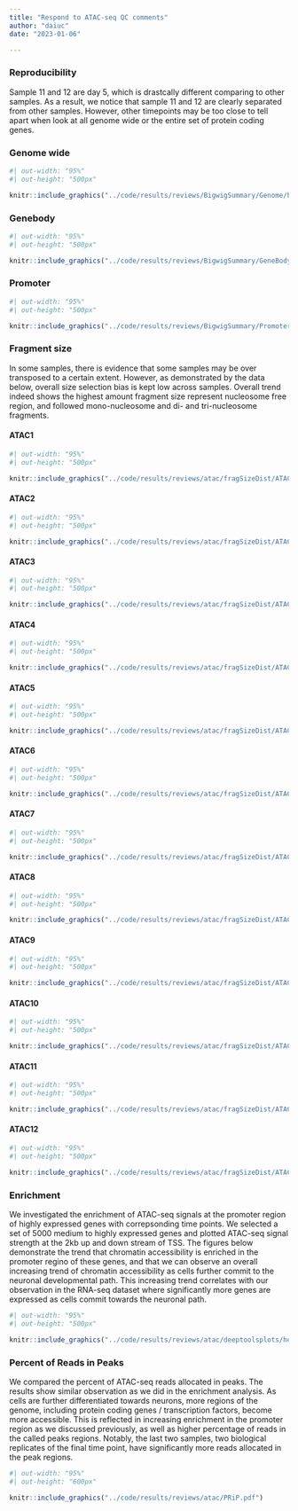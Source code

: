 ```yaml
---
title: "Respond to ATAC-seq QC comments"
author: "daiuc"
date: "2023-01-06"

---
```




### Reproducibility

Sample 11 and 12 are day 5, which is drastcally different comparing to other samples. As a result, we notice that sample 11 and 12 are clearly separated from other samples. However, other timepoints may be too close to tell apart when look at all genome wide or the entire set of protein coding genes. 

::: {.panel-tabset}

### Genome wide
```r
#| out-width: "95%"
#| out-height: "500px"

knitr::include_graphics("../code/results/reviews/BigwigSummary/Genome/heatmap.pdf")
```

### Genebody
```r
#| out-width: "95%"
#| out-height: "500px"

knitr::include_graphics("../code/results/reviews/BigwigSummary/GeneBody/heatmap.pdf")
```

### Promoter
```r
#| out-width: "95%"
#| out-height: "500px"

knitr::include_graphics("../code/results/reviews/BigwigSummary/Promoter/heatmap.pdf")
```


:::


### Fragment size

In some samples, there is evidence that some samples may be over transposed to a certain extent. However, as demonstrated by the data below, overall size selection bias is kept low across samples. Overall trend indeed shows the highest amount fragment size represent nucleosome free region, and followed mono-nucleosome and di- and tri-nucleosome fragments.

::: {.panel-tabset}

#### ATAC1
```r
#| out-width: "95%"
#| out-height: "500px"

knitr::include_graphics("../code/results/reviews/atac/fragSizeDist/ATAC1.pdf")
```

#### ATAC2
```r
#| out-width: "95%"
#| out-height: "500px"

knitr::include_graphics("../code/results/reviews/atac/fragSizeDist/ATAC2.pdf")
```

#### ATAC3
```r
#| out-width: "95%"
#| out-height: "500px"

knitr::include_graphics("../code/results/reviews/atac/fragSizeDist/ATAC3.pdf")
```

#### ATAC4
```r
#| out-width: "95%"
#| out-height: "500px"

knitr::include_graphics("../code/results/reviews/atac/fragSizeDist/ATAC4.pdf")
```

#### ATAC5
```r
#| out-width: "95%"
#| out-height: "500px"

knitr::include_graphics("../code/results/reviews/atac/fragSizeDist/ATAC5.pdf")
```

#### ATAC6
```r
#| out-width: "95%"
#| out-height: "500px"

knitr::include_graphics("../code/results/reviews/atac/fragSizeDist/ATAC6.pdf")
```

#### ATAC7
```r
#| out-width: "95%"
#| out-height: "500px"

knitr::include_graphics("../code/results/reviews/atac/fragSizeDist/ATAC7.pdf")
```

#### ATAC8
```r
#| out-width: "95%"
#| out-height: "500px"

knitr::include_graphics("../code/results/reviews/atac/fragSizeDist/ATAC8.pdf")
```

#### ATAC9
```r
#| out-width: "95%"
#| out-height: "500px"

knitr::include_graphics("../code/results/reviews/atac/fragSizeDist/ATAC9.pdf")
```

#### ATAC10
```r
#| out-width: "95%"
#| out-height: "500px"

knitr::include_graphics("../code/results/reviews/atac/fragSizeDist/ATAC10.pdf")
```

#### ATAC11
```r
#| out-width: "95%"
#| out-height: "500px"

knitr::include_graphics("../code/results/reviews/atac/fragSizeDist/ATAC11.pdf")
```

#### ATAC12
```r
#| out-width: "95%"
#| out-height: "500px"

knitr::include_graphics("../code/results/reviews/atac/fragSizeDist/ATAC12.pdf")
```

:::

### Enrichment

We investigated the enrichment of ATAC-seq signals at the promoter region of highly expressed genes with correpsonding time points. We selected a set of 5000 medium to highly expressed genes and plotted ATAC-seq signal strength at the 2kb up and down stream of TSS. The figures below demonstrate the trend that chromatin accessibility is enriched in the promoter regino of these genes, and that we can observe an overall increasing trend of chromatin accessibility as cells further commit to the neuronal developmental path. This increasing trend correlates with our observation in the RNA-seq dataset where significantly more genes are expressed as cells commit towards the neuronal path.

```r
#| out-width: "95%"
#| out-height: "500px"

knitr::include_graphics("../code/results/reviews/atac/deeptoolsplots/heatmap_tss_u1k_d1k_top5k_genes.pdf")
```

### Percent of Reads in Peaks

We compared the percent of ATAC-seq reads allocated in peaks. The results show similar observation as we did in the enrichment analysis. As cells are further differentiated towards neurons, more regions of the genome, including protein coding genes / transcription factors, become more accessible. This is reflected in increasing enrichment in the promoter region as we discussed previously, as well as higher percentage of reads in the called peaks regions. Notably, the last two samples, two biological replicates of the final time point, have significantly more reads allocated in the peak regions.

```r
#| out-width: "95%"
#| out-height: "600px"

knitr::include_graphics("../code/results/reviews/atac/PRiP.pdf")
```


